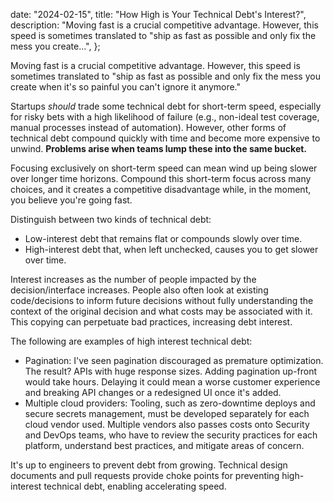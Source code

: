 
  date: "2024-02-15",
  title: "How High is Your Technical Debt's Interest?",
  description: "Moving fast is a crucial competitive advantage. However, this speed is sometimes translated to "ship as fast as possible and only fix the mess you create...",
};


Moving fast is a crucial competitive advantage. However, this speed is sometimes translated to "ship as fast as possible and only fix the mess you create when it's so painful you can't ignore it anymore."

Startups *should* trade some technical debt for short-term speed, especially for risky bets with a high likelihood of failure (e.g., non-ideal test coverage, manual processes instead of automation). However, other forms of technical debt compound quickly with time and become more expensive to unwind. **Problems arise when teams lump these into the same bucket.**

Focusing exclusively on short-term speed can mean wind up being slower over longer time horizons. Compound this short-term focus across many choices, and it creates a competitive disadvantage while, in the moment, you believe you're going fast.

Distinguish between two kinds of technical debt:

- Low-interest debt that remains flat or compounds slowly over time.
- High-interest debt that, when left unchecked, causes you to get slower over time.

Interest increases as the number of people impacted by the decision/interface increases. People also often look at existing code/decisions to inform future decisions without fully understanding the context of the original decision and what costs may be associated with it. This copying can perpetuate bad practices, increasing debt interest.

The following are examples of high interest technical debt:

- Pagination: I've seen pagination discouraged as premature optimization. The result? APIs with huge response sizes. Adding pagination up-front would take hours. Delaying it could mean a worse customer experience and breaking API changes or a redesigned UI once it's added.
- Multiple cloud providers: Tooling, such as zero-downtime deploys and secure secrets management, must be developed separately for each cloud vendor used. Multiple vendors also passes costs onto Security and DevOps teams, who have to review the security practices for each platform, understand best practices, and mitigate areas of concern.

It's up to engineers to prevent debt from growing. Technical design documents and pull requests provide choke points for preventing high-interest technical debt, enabling accelerating speed.
